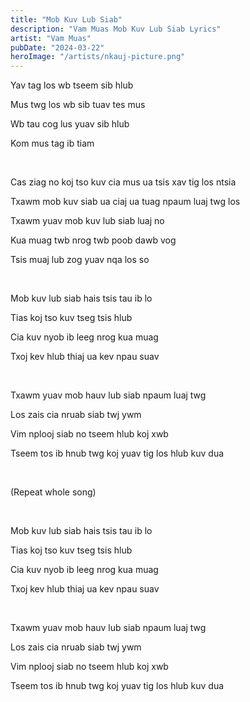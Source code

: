 ```yaml
---
title: "Mob Kuv Lub Siab"
description: "Vam Muas Mob Kuv Lub Siab Lyrics"
artist: "Vam Muas"
pubDate: "2024-03-22"
heroImage: "/artists/nkauj-picture.png"
---
```


Yav tag los wb tseem sib hlub

Mus twg los wb sib tuav tes mus

Wb tau cog lus yuav sib hlub

Kom mus tag ib tiam

<br />

Cas ziag no koj tso kuv cia mus ua tsis xav tig los ntsia

Txawm mob kuv siab ua ciaj ua tuag npaum luaj twg los

Txawm yuav mob kuv lub siab luaj no

Kua muag twb nrog twb poob dawb vog

Tsis muaj lub zog yuav nqa los so

<br />

Mob kuv lub siab hais tsis tau ib lo

Tias koj tso kuv tseg tsis hlub

Cia kuv nyob ib leeg nrog kua muag

Txoj kev hlub thiaj ua kev npau suav

<br />

Txawm yuav mob hauv lub siab npaum luaj twg

Los zais cia nruab siab twj ywm

Vim nplooj siab no tseem hlub koj xwb

Tseem tos ib hnub twg koj yuav tig los hlub kuv dua

<br />

(Repeat whole song)

<br />

Mob kuv lub siab hais tsis tau ib lo

Tias koj tso kuv tseg tsis hlub

Cia kuv nyob ib leeg nrog kua muag

Txoj kev hlub thiaj ua kev npau suav

<br />

Txawm yuav mob hauv lub siab npaum luaj twg

Los zais cia nruab siab twj ywm

Vim nplooj siab no tseem hlub koj xwb

Tseem tos ib hnub twg koj yuav tig los hlub kuv dua
